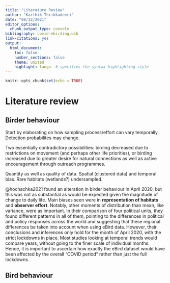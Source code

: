```yaml
---
title: "Literature Review"
author: "Karthik Thrikkadeeri"
date: "08/12/2021"
editor_options: 
  chunk_output_type: console
bibliography: covid-ebirding.bib
link-citations: yes
output: 
  html_document:
    toc: false
    number_sections: false  
    theme: united  
    highlight: tango  # specifies the syntax highlighting style
---
```



```r
knitr::opts_chunk$set(echo = TRUE)
```

# Literature review


## Birder behaviour

Start by elaborating on how sampling process/effort can vary temporally. Detection probabilites may change.

Two essentially contradictory possibilities: birding decreased due to restrictions on movement (and perhaps other life priorities), or birding increased due to greater desire for natural connections as well as active encouragement through outreach programmes.

Quantity as well as quality of data. Spatial (clustered data) and temporal bias. Rare habitats (wetlands?) undersampled. 

@hochachka2021 found an alteration in birder behaviour in April 2020, but this was not as substantial as would be expected given the magnitude of change to daily life. Main biases seen were in **representation of habitats** and **observer effort**. Notably, other moments of distribution than mean, like variance, were as important. In their comparison of four political units, they found different patterns in all of them, pointing to the differences in political and policy responses across the world and suggesting that these regional differences be taken into account when using eBird data. However, their conclusions and inferences only hold for the month of April 2020, with the strict lockdowns in place. Most studies looking at temporal trends would compare years, without going to the finer scale of individual months. Hence, it is important to ascertain how exactly the eBird dataset would have been affected by the overall "COVID period" rather than just the full lockdowns.

## Bird behaviour


